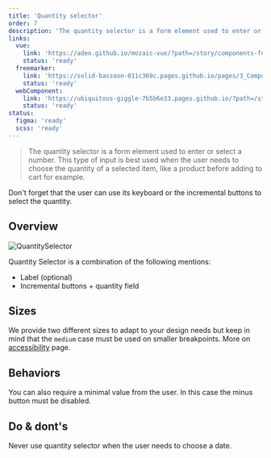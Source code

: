```yaml
---
title: 'Quantity selector'
order: 7
description: 'The quantity selector is a form element used to enter or select a number. This type of input is best used when the user needs to choose the quantity of a selected item, like a product before adding to cart for example'
links:
  vue:
    link: 'https://adeo.github.io/mozaic-vue/?path=/story/components-form-mquantityselector'
    status: 'ready'
  freemarker:
    link: 'https://solid-bassoon-011c369c.pages.github.io/pages/3_Components/form/quantity-selector/'
    status: 'ready'
  webComponent:
    link: 'https://ubiquitous-giggle-7b5b6e33.pages.github.io/?path=/story/components-quantityselector'
    status: 'ready'
status:
  figma: 'ready'
  scss: 'ready'
---
```


> The quantity selector is a form element used to enter or select a number. This type of input is best used when the user needs to choose the quantity of a selected item, like a product before adding to cart for example.

<Preview path="medium-input" nude />

<Highlight theme="tips">

Don't forget that the user can use its keyboard or the incremental buttons to select the quantity.

</Highlight>

## Overview

![QuantitySelector](QtySelector-Overview.png)

Quantity Selector is a combination of the following mentions:

- Label (optional)
- Incremental buttons + quantity field

## Sizes

We provide two different sizes to adapt to your design needs but keep in mind that the `medium` case must be used on smaller breakpoints. More on [accessibility](Components/Form/QuantitySelector/accessibility/) page.

<Preview path="basic" nude />

## Behaviors

You can also require a minimal value from the user. In this case the minus button must be disabled.

<Preview path="minimal" nude />

## Do & dont's

<HintItem dont>
  Never use quantity selector when the user needs to choose a date.
</HintItem>
